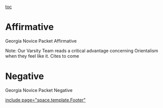 [[toc]]
=Affirmative= 

Georgia Novice Packet Affirmative

Note: Our Varsity Team reads a critical advantage concerning Orientalism when they feel like it. Cites to come









=Negative= 

Georgia Novice Packet Negative











[[include page="space.template.Footer"]]